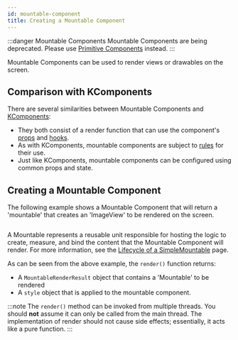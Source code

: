 ```yaml
---
id: mountable-component
title: Creating a Mountable Component
---
```


:::danger Mountable Components
Mountable Components are being deprecated. Please use [Primitive Components](mainconcepts/primitivecomponents/overview.mdx) instead.
:::

Mountable Components can be used to render views or drawables on the screen.

## Comparison with KComponents

There are several similarities between Mountable Components and [KComponents](/mainconcepts/components-basics.mdx):

* They both consist of a render function that can use the component's [props](../props.mdx) and [hooks](../hooks-intro.mdx).
* As with KComponents, mountable components are subject to [rules](../components-basics.mdx/#rules-for-components) for their use.
* Just like KComponents, mountable components can be configured using common props and state.

## Creating a Mountable Component

The following example shows a Mountable Component that will return a 'mountable' that creates an 'ImageView' to be rendered on the screen.

```kotlin file=sample/src/main/java/com/facebook/samples/litho/kotlin/mountables/SimpleImageViewComponent.kt start=start_simple_mountable_component_example end=end_simple_mountable_component_example
```

A Mountable represents a reusable unit responsible for hosting the logic to create, measure, and bind the content that the Mountable Component will render. For more information, see the [Lifecycle of a SimpleMountable](mountable.mdx) page.

As can be seen from the above example, the `render()` function returns:

* A `MountableRenderResult` object that contains a 'Mountable' to be rendered
* A `style` object that is applied to the mountable component.

:::note
The `render()` method can be invoked from multiple threads. You should **not** assume it can only be called from the main thread. The implementation of render should not cause side effects; essentially, it acts like a pure function.
:::
